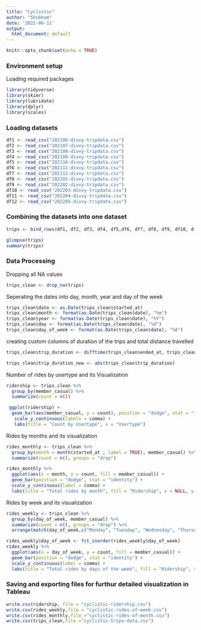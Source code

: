 ---
title: "Cyclistic"
author: "Shubham"
date: '2022-06-11'
output:
  html_document: default
---

```{r setup, include=FALSE}
knitr::opts_chunk$set(echo = TRUE)
```

### Environment setup
Loading required packages
```{r}
library(tidyverse)
library(skimr)
library(lubridate)
library(dplyr)
library(scales)
```

### Loading datasets
```{r}
df1 <- read_csv("202106-divvy-tripdata.csv")
df2 <- read_csv("202107-divvy-tripdata.csv")
df3 <- read_csv("202108-divvy-tripdata.csv")
df4 <- read_csv("202109-divvy-tripdata.csv")
df5 <- read_csv("202110-divvy-tripdata.csv")
df6 <- read_csv("202111-divvy-tripdata.csv")
df7 <- read_csv("202112-divvy-tripdata.csv")
df8 <- read_csv("202201-divvy-tripdata.csv")
df9 <- read_csv("202202-divvy-tripdata.csv")
df10 <- read_csv("202203-divvy-tripdata.csv")
df11 <- read_csv("202204-divvy-tripdata.csv")
df12 <- read_csv("202205-divvy-tripdata.csv")
```

### Combining the datasets into one dataset
```{r}
trips <- bind_rows(df1, df2, df3, df4, df5,df6, df7, df8, df9, df10, df11, df12)

glimpse(trips)
summary(trips)
```

### Data Processing
Dropping all NA values
```{r}
trips_clean <- drop_na(trips)
```

Seperating the dates into day, month, year and day of the week
```{r}
trips_clean$date <- as.Date(trips_clean$started_at)
trips_clean$month <- format(as.Date(trips_clean$date), "%m")
trips_clean$year <- format(as.Date(trips_clean$date), "%Y")
trips_clean$day <- format(as.Date(trips_clean$date), "%d")
trips_clean$day_of_week <- format(as.Date(trips_clean$date), "%A")
```

creating custom columns of duration of the trips and total distance travelled
```{r}
trips_clean$trip_duration <- difftime(trips_clean$ended_at, trips_clean$started_at)

trips_clean$trip_duration_new <- abs(trips_clean$trip_duration)
```

Number of rides by usertype and its Visualization
```{r}
ridership <- trips_clean %>% 
  group_by(member_casual) %>% 
  summarize(count = n())

 ggplot(ridership) +
  geom_bar(aes(member_casual, y = count), position = "dodge", stat = "identity") +
   scale_y_continuous(labels = comma) +
   labs(title = "Count by Usertype", x = "Usertype")
```

Rides by months and its visualization
```{r}
rides_monthly <- trips_clean %>% 
  group_by(month = month(started_at , label = TRUE), member_casual) %>% 
  summarize(count = n(), groups = "drop")

rides_monthly %>% 
  ggplot(aes(x = month, y = count, fill = member_casual)) +
  geom_bar(poistion = "dodge", stat = "identity") +
  scale_y_continuous(label = comma) +
  labs(title = "Total rides by month", fill = "Ridership", x = NULL, y = "Total rides") 
```

Rides by week and its visualization
```{r}
rides_weekly <- trips_clean %>% 
  group_by(day_of_week, member_casual) %>% 
  summarize(count = n(), groups = "drop") %>% 
  arrange(match(day_of_week,c("Monday", "Tuesday", "Wednesday", "Thursday", "Friday", "Saturday", "Sunday")))

rides_weekly$day_of_week <- fct_inorder(rides_weekly$day_of_week)
rides_weekly %>% 
  ggplot(aes(x = day_of_week, y = count, fill = member_casual)) +
  geom_bar(position = "dodge", stat = "identity") +
  scale_y_continuous(label = comma) +
  labs(title = "Total rides by days of the week", fill = "Ridership", x = NULL, y = "Total rides")
```

### Saving and exporting files for furthur detailed visualization in Tableau
```{r}
write.csv(ridership, file = "cyclistic-ridership.csv")
write.csv(rides_weekly,file = "cyclistic-rides-of-week.csv")
write.csv(rides_monthly,file ="cyclistic-rides-of-month.csv")
write.csv(trips_clean,file ="cyclistic-trips-data.csv")

```


